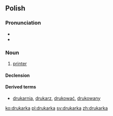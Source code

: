 ==Polish==

===Pronunciation===
*{{audio|Pl-drukarka.ogg|audio}}
* {{IPA|[druˈkarka]|lang=pl}}

===Noun===
{{infl|pl|noun|g=f}}

# {{computing|lang=pl}} [[printer]]

====Declension====
{{pl-decl-noun-ka|drukar}}

====Derived terms====
*[[drukarnia]], [[drukarz]], [[drukować]], [[drukowany]]

[[ko:drukarka]]
[[pl:drukarka]]
[[sv:drukarka]]
[[zh:drukarka]]